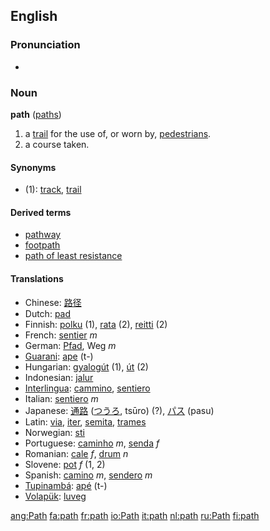 ==English==
===Pronunciation===
*{{audio|en-us-path.ogg|Audio (US)}}

===Noun===
'''path''' ([[paths]])

#a [[trail]] for the use of, or worn by, [[pedestrian]]s.
#a course taken.

====Synonyms====
*(1): [[track]], [[trail]]

====Derived terms====
*[[pathway]]
*[[footpath]]
*[[path of least resistance]]

==== Translations ====
*Chinese: [[路径]]
*Dutch: [[pad]]
*Finnish: [[polku]] (1), [[rata]] (2), [[reitti]] (2)
*French: [[sentier]] ''m''
*German: [[Pfad]], Weg ''m''
*[[Guarani]]: [[ape]] (t-)
*Hungarian: [[gyalogút]] (1), [[út]] (2)
*Indonesian: [[jalur]]
*[[Interlingua]]: [[cammino]], [[sentiero]]
*Italian: [[sentiero]] ''m''
*Japanese: [[通路]] ([[つうろ]], tsūro) (?), [[パス]] (pasu)
*Latin: [[via]], [[iter]], [[semita]], [[trames]] 
*Norwegian: [[sti]]
*Portuguese: [[caminho]] ''m'', [[senda]] ''f''
*Romanian: [[cale]] ''f'', [[drum]] ''n''
*Slovene: [[pot]] ''f'' (1, 2)
*Spanish: [[camino]] ''m'', [[sendero]] ''m''
*[[Tupinambá]]: [[apé]] (t-)
*[[Volapük]]: [[luveg]]
[[ang:Path]]
[[fa:path]]
[[fr:path]]
[[io:Path]]
[[it:path]]
[[nl:path]]
[[ru:Path]]
[[fi:path]]